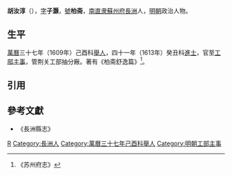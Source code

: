 '''胡汝淳'''（{{bd|16世紀||17世紀}}），[[表字|字]]'''子灏'''，[[號|號]]'''柏斋'''，[[南直隶|南直隶]][[蘇州府|蘇州府]][[长洲县|長洲]]人，[[明朝|明朝]]政治人物。

==生平==
[[萬曆|萬曆]]三十七年（1609年）己酉科[[舉人|舉人]]，四十一年（1613年）癸丑科[[進士|進士]]，官至[[工部|工部]][[主事|主事]]，管荆关工部抽分厰。著有《柏斋舒逸篇》<ref>《苏州府志》</ref>。

==引用==
{{reflist}}

==參考文獻==
*《長洲縣志》

{{萬曆四十一年癸丑科殿試金榜}}
{{明朝人物小作品}}
[[Category:胡姓|R]]
[[Category:長洲人|Category:長洲人]]
[[Category:萬曆三十七年己酉科舉人|Category:萬曆三十七年己酉科舉人]]
[[Category:明朝工部主事|Category:明朝工部主事]]